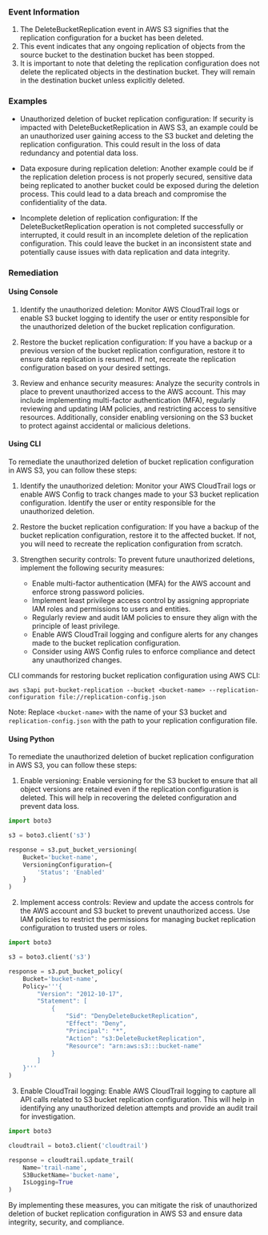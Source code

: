 
### Event Information

1. The DeleteBucketReplication event in AWS S3 signifies that the replication configuration for a bucket has been deleted.
2. This event indicates that any ongoing replication of objects from the source bucket to the destination bucket has been stopped.
3. It is important to note that deleting the replication configuration does not delete the replicated objects in the destination bucket. They will remain in the destination bucket unless explicitly deleted.


### Examples

- Unauthorized deletion of bucket replication configuration: If security is impacted with DeleteBucketReplication in AWS S3, an example could be an unauthorized user gaining access to the S3 bucket and deleting the replication configuration. This could result in the loss of data redundancy and potential data loss.

- Data exposure during replication deletion: Another example could be if the replication deletion process is not properly secured, sensitive data being replicated to another bucket could be exposed during the deletion process. This could lead to a data breach and compromise the confidentiality of the data.

- Incomplete deletion of replication configuration: If the DeleteBucketReplication operation is not completed successfully or interrupted, it could result in an incomplete deletion of the replication configuration. This could leave the bucket in an inconsistent state and potentially cause issues with data replication and data integrity.

### Remediation

#### Using Console

1. Identify the unauthorized deletion: Monitor AWS CloudTrail logs or enable S3 bucket logging to identify the user or entity responsible for the unauthorized deletion of the bucket replication configuration.

2. Restore the bucket replication configuration: If you have a backup or a previous version of the bucket replication configuration, restore it to ensure data replication is resumed. If not, recreate the replication configuration based on your desired settings.

3. Review and enhance security measures: Analyze the security controls in place to prevent unauthorized access to the AWS account. This may include implementing multi-factor authentication (MFA), regularly reviewing and updating IAM policies, and restricting access to sensitive resources. Additionally, consider enabling versioning on the S3 bucket to protect against accidental or malicious deletions.

#### Using CLI

To remediate the unauthorized deletion of bucket replication configuration in AWS S3, you can follow these steps:

1. Identify the unauthorized deletion: Monitor your AWS CloudTrail logs or enable AWS Config to track changes made to your S3 bucket replication configuration. Identify the user or entity responsible for the unauthorized deletion.

2. Restore the bucket replication configuration: If you have a backup of the bucket replication configuration, restore it to the affected bucket. If not, you will need to recreate the replication configuration from scratch.

3. Strengthen security controls: To prevent future unauthorized deletions, implement the following security measures:

   - Enable multi-factor authentication (MFA) for the AWS account and enforce strong password policies.
   - Implement least privilege access control by assigning appropriate IAM roles and permissions to users and entities.
   - Regularly review and audit IAM policies to ensure they align with the principle of least privilege.
   - Enable AWS CloudTrail logging and configure alerts for any changes made to the bucket replication configuration.
   - Consider using AWS Config rules to enforce compliance and detect any unauthorized changes.

CLI commands for restoring bucket replication configuration using AWS CLI:

```
aws s3api put-bucket-replication --bucket <bucket-name> --replication-configuration file://replication-config.json
```

Note: Replace `<bucket-name>` with the name of your S3 bucket and `replication-config.json` with the path to your replication configuration file.

#### Using Python

To remediate the unauthorized deletion of bucket replication configuration in AWS S3, you can follow these steps:

1. Enable versioning: Enable versioning for the S3 bucket to ensure that all object versions are retained even if the replication configuration is deleted. This will help in recovering the deleted configuration and prevent data loss.

```python
import boto3

s3 = boto3.client('s3')

response = s3.put_bucket_versioning(
    Bucket='bucket-name',
    VersioningConfiguration={
        'Status': 'Enabled'
    }
)
```

2. Implement access controls: Review and update the access controls for the AWS account and S3 bucket to prevent unauthorized access. Use IAM policies to restrict the permissions for managing bucket replication configuration to trusted users or roles.

```python
import boto3

s3 = boto3.client('s3')

response = s3.put_bucket_policy(
    Bucket='bucket-name',
    Policy='''{
        "Version": "2012-10-17",
        "Statement": [
            {
                "Sid": "DenyDeleteBucketReplication",
                "Effect": "Deny",
                "Principal": "*",
                "Action": "s3:DeleteBucketReplication",
                "Resource": "arn:aws:s3:::bucket-name"
            }
        ]
    }'''
)
```

3. Enable CloudTrail logging: Enable AWS CloudTrail logging to capture all API calls related to S3 bucket replication configuration. This will help in identifying any unauthorized deletion attempts and provide an audit trail for investigation.

```python
import boto3

cloudtrail = boto3.client('cloudtrail')

response = cloudtrail.update_trail(
    Name='trail-name',
    S3BucketName='bucket-name',
    IsLogging=True
)
```

By implementing these measures, you can mitigate the risk of unauthorized deletion of bucket replication configuration in AWS S3 and ensure data integrity, security, and compliance.

